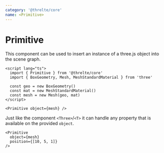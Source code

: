 ```yaml
---
category: '@threlte/core'
name: <Primitive>
---
```


# Primitive

This component can be used to insert an instance of a three.js object into the scene graph.

```svelte
<script lang="ts">
  import { Primitive } from '@threlte/core'
  import { BoxGeometry, Mesh, MeshStandardMaterial } from 'three'

  const geo = new BoxGeometry()
  const mat = new MeshStandardMaterial()
  const mesh = new Mesh(geo, mat)
</script>

<Primitive object={mesh} />
```

Just like the component `<Three>`/`<T>` it can handle any property that is available on the provided `object`.

```svelte
<Primitive
  object={mesh}
  position={[10, 5, 1]}
/>
```
